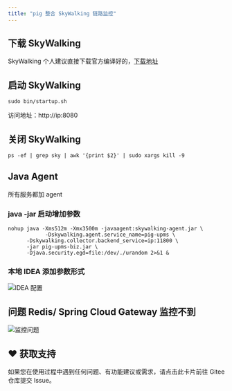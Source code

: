 ```yaml
---
title: "pig 整合 SkyWalking 链路监控"
---
```


## 下载 SkyWalking

SkyWalking 个人建议直接下载官方编译好的，[下载地址](http://skywalking.apache.org/downloads/)

## 启动 SkyWalking

```shell
sudo bin/startup.sh
```

访问地址：http://ip:8080

## 关闭 SkyWalking

```shell
ps -ef | grep sky | awk '{print $2}' | sudo xargs kill -9
```

## Java Agent

所有服务都加 agent

### java -jar 启动增加参数

```shell
nohup java -Xms512m -Xmx3500m -javaagent:skywalking-agent.jar \
			-Dskywalking.agent.service_name=pig-upms \
      -Dskywalking.collector.backend_service=ip:11800 \
      -jar pig-upms-biz.jar \
      -Djava.security.egd=file:/dev/./urandom 2>&1 &
```

### 本地 IDEA 添加参数形式

![IDEA 配置](/images/1599470275127-f41885b1-eb26-4512-9a20-528630234da1.png)

## 问题 Redis/ Spring Cloud Gateway 监控不到

![监控问题](/images/1599470275202-57509b4d-d1ff-47bf-9c3a-41648ab88ff2.png)

## ♥️ 获取支持
<Card title="遇到问题？" horizontal icon="link" href="https://gitee.com/log4j/pig/issues">
  如果您在使用过程中遇到任何问题、有功能建议或需求，请点击此卡片前往 Gitee 仓库提交 Issue。
</Card>


